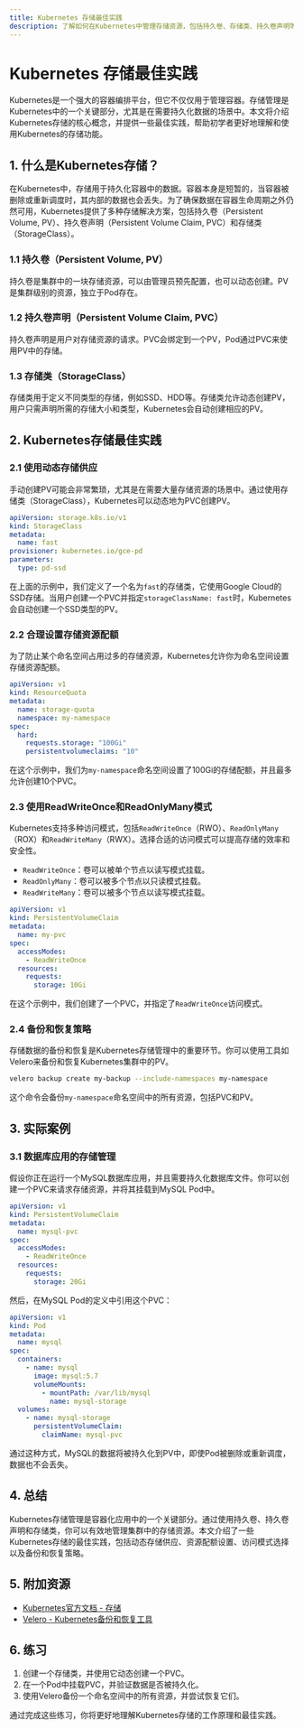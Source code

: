 ```yaml
---
title: Kubernetes 存储最佳实践
description: 了解如何在Kubernetes中管理存储资源，包括持久卷、存储类、持久卷声明等关键概念，以及如何在实际场景中应用这些最佳实践。
---
```


# Kubernetes 存储最佳实践

Kubernetes是一个强大的容器编排平台，但它不仅仅用于管理容器。存储管理是Kubernetes中的一个关键部分，尤其是在需要持久化数据的场景中。本文将介绍Kubernetes存储的核心概念，并提供一些最佳实践，帮助初学者更好地理解和使用Kubernetes的存储功能。

## 1. 什么是Kubernetes存储？

在Kubernetes中，存储用于持久化容器中的数据。容器本身是短暂的，当容器被删除或重新调度时，其内部的数据也会丢失。为了确保数据在容器生命周期之外仍然可用，Kubernetes提供了多种存储解决方案，包括持久卷（Persistent Volume, PV）、持久卷声明（Persistent Volume Claim, PVC）和存储类（StorageClass）。

### 1.1 持久卷（Persistent Volume, PV）

持久卷是集群中的一块存储资源，可以由管理员预先配置，也可以动态创建。PV是集群级别的资源，独立于Pod存在。

### 1.2 持久卷声明（Persistent Volume Claim, PVC）

持久卷声明是用户对存储资源的请求。PVC会绑定到一个PV，Pod通过PVC来使用PV中的存储。

### 1.3 存储类（StorageClass）

存储类用于定义不同类型的存储，例如SSD、HDD等。存储类允许动态创建PV，用户只需声明所需的存储大小和类型，Kubernetes会自动创建相应的PV。

## 2. Kubernetes存储最佳实践

### 2.1 使用动态存储供应

手动创建PV可能会非常繁琐，尤其是在需要大量存储资源的场景中。通过使用存储类（StorageClass），Kubernetes可以动态地为PVC创建PV。

```yaml
apiVersion: storage.k8s.io/v1
kind: StorageClass
metadata:
  name: fast
provisioner: kubernetes.io/gce-pd
parameters:
  type: pd-ssd
```

在上面的示例中，我们定义了一个名为`fast`的存储类，它使用Google Cloud的SSD存储。当用户创建一个PVC并指定`storageClassName: fast`时，Kubernetes会自动创建一个SSD类型的PV。

### 2.2 合理设置存储资源配额

为了防止某个命名空间占用过多的存储资源，Kubernetes允许你为命名空间设置存储资源配额。

```yaml
apiVersion: v1
kind: ResourceQuota
metadata:
  name: storage-quota
  namespace: my-namespace
spec:
  hard:
    requests.storage: "100Gi"
    persistentvolumeclaims: "10"
```

在这个示例中，我们为`my-namespace`命名空间设置了100Gi的存储配额，并且最多允许创建10个PVC。

### 2.3 使用ReadWriteOnce和ReadOnlyMany模式

Kubernetes支持多种访问模式，包括`ReadWriteOnce`（RWO）、`ReadOnlyMany`（ROX）和`ReadWriteMany`（RWX）。选择合适的访问模式可以提高存储的效率和安全性。

- `ReadWriteOnce`：卷可以被单个节点以读写模式挂载。
- `ReadOnlyMany`：卷可以被多个节点以只读模式挂载。
- `ReadWriteMany`：卷可以被多个节点以读写模式挂载。

```yaml
apiVersion: v1
kind: PersistentVolumeClaim
metadata:
  name: my-pvc
spec:
  accessModes:
    - ReadWriteOnce
  resources:
    requests:
      storage: 10Gi
```

在这个示例中，我们创建了一个PVC，并指定了`ReadWriteOnce`访问模式。

### 2.4 备份和恢复策略

存储数据的备份和恢复是Kubernetes存储管理中的重要环节。你可以使用工具如Velero来备份和恢复Kubernetes集群中的PV。

```bash
velero backup create my-backup --include-namespaces my-namespace
```

这个命令会备份`my-namespace`命名空间中的所有资源，包括PVC和PV。

## 3. 实际案例

### 3.1 数据库应用的存储管理

假设你正在运行一个MySQL数据库应用，并且需要持久化数据库文件。你可以创建一个PVC来请求存储资源，并将其挂载到MySQL Pod中。

```yaml
apiVersion: v1
kind: PersistentVolumeClaim
metadata:
  name: mysql-pvc
spec:
  accessModes:
    - ReadWriteOnce
  resources:
    requests:
      storage: 20Gi
```

然后，在MySQL Pod的定义中引用这个PVC：

```yaml
apiVersion: v1
kind: Pod
metadata:
  name: mysql
spec:
  containers:
    - name: mysql
      image: mysql:5.7
      volumeMounts:
        - mountPath: /var/lib/mysql
          name: mysql-storage
  volumes:
    - name: mysql-storage
      persistentVolumeClaim:
        claimName: mysql-pvc
```

通过这种方式，MySQL的数据将被持久化到PV中，即使Pod被删除或重新调度，数据也不会丢失。

## 4. 总结

Kubernetes存储管理是容器化应用中的一个关键部分。通过使用持久卷、持久卷声明和存储类，你可以有效地管理集群中的存储资源。本文介绍了一些Kubernetes存储的最佳实践，包括动态存储供应、资源配额设置、访问模式选择以及备份和恢复策略。

## 5. 附加资源

- [Kubernetes官方文档 - 存储](https://kubernetes.io/docs/concepts/storage/)
- [Velero - Kubernetes备份和恢复工具](https://velero.io/)

## 6. 练习

1. 创建一个存储类，并使用它动态创建一个PVC。
2. 在一个Pod中挂载PVC，并验证数据是否被持久化。
3. 使用Velero备份一个命名空间中的所有资源，并尝试恢复它们。

通过完成这些练习，你将更好地理解Kubernetes存储的工作原理和最佳实践。
